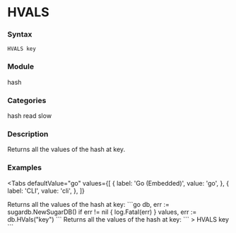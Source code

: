 
# HVALS

### Syntax
```
HVALS key
```

### Module
<span className="acl-category">hash</span>

### Categories 
<span className="acl-category">hash</span>
<span className="acl-category">read</span>
<span className="acl-category">slow</span>

### Description 
Returns all the values of the hash at key.

### Examples

<Tabs
  defaultValue="go"
  values={[
    { label: 'Go (Embedded)', value: 'go', },
    { label: 'CLI', value: 'cli', },
  ]}
>
  <TabItem value="go">
    Returns all the values of the hash at key:
    ```go
    db, err := sugardb.NewSugarDB()
    if err != nil {
      log.Fatal(err)
    }
    values, err := db.HVals("key")
    ```
  </TabItem>
  <TabItem value="cli">
    Returns all the values of the hash at key:
    ```
    > HVALS key
    ```
  </TabItem>
</Tabs>
